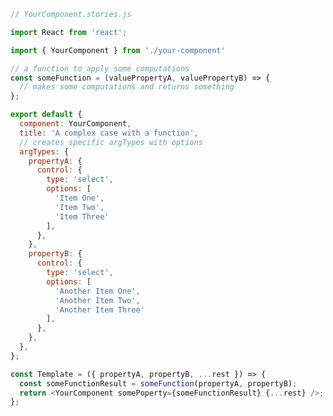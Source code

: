 ```js
// YourComponent.stories.js

import React from 'react';

import { YourComponent } from './your-component'

// a function to apply some computations
const someFunction = (valuePropertyA, valuePropertyB) => {
  // makes some computations and returns something
};

export default {
  component: YourComponent,
  title: 'A complex case with a function',
  // creates specific argTypes with options
  argTypes: {
    propertyA: {
      control: {
        type: 'select',
        options: [
          'Item One', 
          'Item Two', 
          'Item Three'
        ],
      },
    },
    propertyB: {
      control: {
        type: 'select',
        options: [
          'Another Item One', 
          'Another Item Two', 
          'Another Item Three'
        ],
      },
    },
  },
};

const Template = ({ propertyA, propertyB, ...rest }) => {
  const someFunctionResult = someFunction(propertyA, propertyB);
  return <YourComponent somePoperty={someFunctionResult} {...rest} />;
};
```